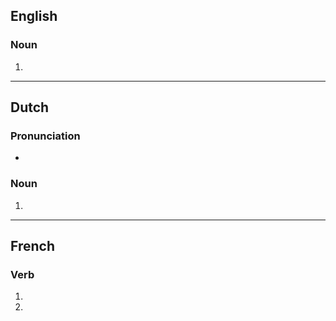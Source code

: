 {{also|Pelotons}}

==English==

===Noun===
{{head|en|noun plural form}}

# {{plural of|peloton|lang=en}}

----

==Dutch==

===Pronunciation===
* {{audio|Nl-pelotons.ogg|Audio|lang=nl}}

===Noun===
{{head|nl|noun plural form}}

# {{nl-noun form of|pl|peloton}}

----

==French==

===Verb===
{{fr-verb-form}}

# {{inflection of|peloter||1|p|pres|indc|lang=fr}}
# {{inflection of|peloter||1|p|impr|lang=fr}}